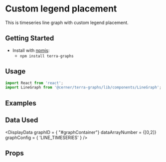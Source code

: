 
# Custom legend placement

This is timeseries line graph with custom legend placement.

## Getting Started

- Install with [npmjs](https://www.npmjs.com):
  - `npm install terra-graphs`

## Usage

```jsx
import React from 'react';
import LineGraph from '@cerner/terra-graphs/lib/components/LineGraph';
```
## Examples
<LineGraph />

## Data Used
<DisplayData graphID = { "#graphContainer"} dataArrayNumber = {[0,2]} graphConfig = { 'LINE_TIMESERIES' } />

## Props
<PropsTable />